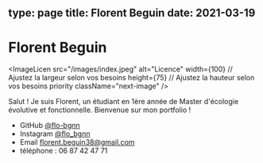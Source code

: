 type: page
title: Florent Beguin
date: 2021-03-19
---

# Florent Beguin

  <ImageLicen
    src="/images/index.jpeg"
    alt="Licence"
    width={100} // Ajustez la largeur selon vos besoins
    height={75} // Ajustez la hauteur selon vos besoins
    priority
    className="next-image"
  />

Salut ! Je suis Florent, un étudiant en 1ère année de Master d'écologie évolutive et fonctionnelle. Bienvenue sur mon portfolio !

- GitHub [@flo-bgnn](https://github.com/flo-bgnn)
- Instagram [@flo_bgnn](https://instagram.com/flo_bgnn)
- Email [florent.beguin38@gmail.com](mailto:florent.beguin38@gmail.com)
- téléphone : 06 87 42 47 71
